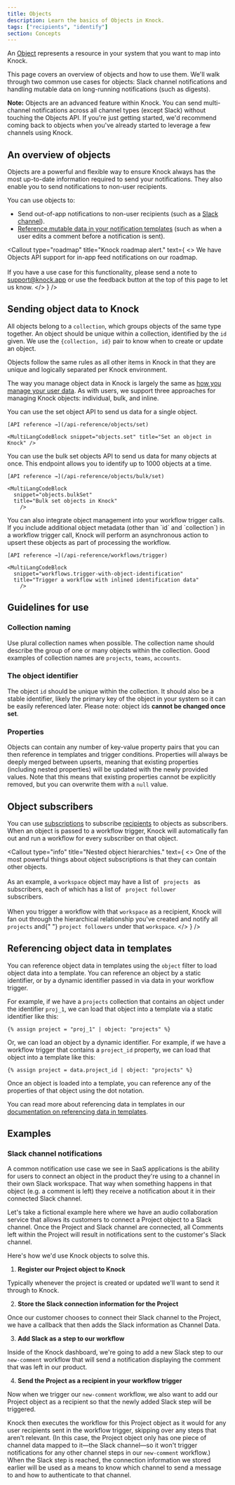 ```yaml
---
title: Objects
description: Learn the basics of Objects in Knock.
tags: ["recipients", "identify"]
section: Concepts
---
```


An [Object](/api-reference/objects) represents a resource in your system that you want to map into Knock.

This page covers an overview of objects and how to use them. We'll walk through two common use cases for objects: Slack channel notifications and handling mutable data on long-running notifications (such as digests).

**Note:** Objects are an advanced feature within Knock. You can send multi-channel notifications across all channel types (except Slack) without touching the Objects API. If you're just getting started, we'd recommend coming back to objects when you've already started to leverage a few channels using Knock.

## An overview of objects

Objects are a powerful and flexible way to ensure Knock always has the most up-to-date information required to send your notifications. They also enable you to send notifications to non-user recipients.

You can use objects to:

- Send out-of-app notifications to non-user recipients (such as a [Slack channel](#slack-channel-notifications)).
- [Reference mutable data in your notification templates](/designing-workflows/template-editor/referencing-data) (such as when a user edits a comment before a notification is sent).

<Callout
  type="roadmap"
  title="Knock roadmap alert."
  text={
    <>
      We have Objects API support for in-app feed notifications on our roadmap.
      <br />
      <br /> If you have a use case for this functionality, please send a note
      to <a href="mailto:support@knock.app">support@knock.app</a> or use the
      feedback button at the top of this page to let us know.
    </>
  }
/>

## Sending object data to Knock

All objects belong to a `collection`, which groups objects of the same type together. An object should be unique within a collection, identified by the `id` given. We use the `{collection, id}` pair to know when to create or update an object.

Objects follow the same rules as all other items in Knock in that they are unique and logically separated per Knock environment.

The way you manage object data in Knock is largely the same as [how you manage your user data](/concepts/users#sending-user-data-to-knock). As with users, we support three approaches for managing Knock objects: individual, bulk, and inline.

<AccordionGroup>
  <Accordion title="Set individual objects">
    You can use the set object API to send us data for a single object.

    [API reference →](/api-reference/objects/set)

    <MultiLangCodeBlock snippet="objects.set" title="Set an object in Knock" />

  </Accordion>

  <Accordion title="Bulk set objects">
    You can use the bulk set objects API to send us data for many objects at once. This endpoint allows you to identify up to 1000 objects at a time.

    [API reference →](/api-reference/objects/bulk/set)

    <MultiLangCodeBlock
      snippet="objects.bulkSet"
      title="Bulk set objects in Knock"
        />

  </Accordion>

  <Accordion title="Set objects inline">
    You can also integrate object management into your workflow trigger calls. If you include additional object metadata (other than `id` and `collection`) in a workflow trigger call, Knock will perform an asynchronous action to upsert these objects as part of processing the workflow.

    [API reference →](/api-reference/workflows/trigger)

    <MultiLangCodeBlock
      snippet="workflows.trigger-with-object-identification"
      title="Trigger a workflow with inlined identification data"
        />

  </Accordion>
</AccordionGroup>

## Guidelines for use

### Collection naming

Use plural collection names when possible. The collection name should describe the group of one or many objects within the collection. Good examples of collection names are `projects`, `teams`, `accounts`.

### The object identifier

The object `id` should be unique within the collection. It should also be a stable identifier, likely the primary key of the object in your system so it can be easily referenced later. Please note: object ids **cannot be changed once set**.

### Properties

Objects can contain any number of key-value property pairs that you can then reference in templates and trigger conditions. Properties will always be deeply merged between upserts, meaning that existing properties (including nested properties) will be updated with the newly provided values. Note that this means that existing properties cannot be explicitly removed, but you can overwrite them with a `null` value.

## Object subscribers

You can use [subscriptions](/concepts/subscriptions) to subscribe [recipients](/concepts/recipients) to objects as subscribers. When an object is passed to a workflow trigger, Knock will automatically fan out and run a workflow for every subscriber on that object.

<Callout
  type="info"
  title="Nested object hierarchies."
  text={
    <>
      One of the most powerful things about object subscriptions is that they
      can contain other objects.
      <br />
      <br />
      As an example, a <code>workspace</code> object may have a list of <code>
        projects
      </code> as subscribers, each of which has a list of <code>
        project follower
      </code> subscribers.
      <br />
      <br />
      When you trigger a workflow with that <code>workspace</code> as a
      recipient, Knock will fan out through the hierarchical relationship you've
      created and notify all <code>projects</code> and{" "}
      <code>project followers</code> under that <code>workspace</code>.
    </>
  }
/>

## Referencing object data in templates

You can reference object data in templates using the `object` filter to load object data into a template. You can reference an object by a static identifier, or by a dynamic identifier passed in via data in your workflow trigger.

For example, if we have a `projects` collection that contains an object under the identifier `proj_1`, we can load that object into a template via a static identifier like this:

```liquid title="Referencing an object by a static identifier"
{% assign project = "proj_1" | object: "projects" %}
```

Or, we can load an object by a dynamic identifier. For example, if we have a workflow trigger that contains a `project_id` property, we can load that object into a template like this:

```liquid title="Referencing an object by a dynamic identifier"
{% assign project = data.project_id | object: "projects" %}
```

Once an object is loaded into a template, you can reference any of the properties of that object using the dot notation.

You can read more about referencing data in templates in our [documentation on referencing data in templates](/designing-workflows/template-editor/referencing-data).

## Examples

### Slack channel notifications

A common notification use case we see in SaaS applications is the ability for users to connect an object in the product they're using to a channel in their own Slack workspace. That way when something happens in that object (e.g. a comment is left) they receive a notification about it in their connected Slack channel.

Let's take a fictional example here where we have an audio collaboration service that allows its customers to connect a Project object to a Slack channel. Once the Project and Slack channel are connected, all Comments left within the Project will result in notifications sent to the customer's Slack channel.

Here's how we'd use Knock objects to solve this.

1. **Register our Project object to Knock**

Typically whenever the project is created or updated we'll want to send it through to Knock.

<MultiLangCodeBlock
  snippet="objects.set"
  title="Send project object to Knock"
/>

2. **Store the Slack connection information for the Project**

Once our customer chooses to connect their Slack channel to the Project, we have a callback that then adds the Slack information as Channel Data.

<MultiLangCodeBlock
  snippet="objects.setChannelData.slack"
  title="Store Slack connection on object"
/>

3. **Add Slack as a step to our workflow**

Inside of the Knock dashboard, we're going to add a new Slack step to our `new-comment` workflow that will send a notification displaying the comment that was left in our product.

4. **Send the Project as a recipient in your workflow trigger**

Now when we trigger our `new-comment` workflow, we also want to add our Project object as a recipient so that the newly added Slack step will be triggered.

<MultiLangCodeBlock
  snippet="workflows.trigger-with-object-as-recipient"
  title="Triggering a workflow with an object as a recipient"
/>

Knock then executes the workflow for this Project object as it would for any user recipients sent in the workflow trigger, skipping over any steps that aren't relevant. (In this case, the Project object only has one piece of channel data mapped to it—the Slack channel—so it won't trigger notifications for any other channel steps in our `new-comment` workflow.) When the Slack step is reached, the connection information we stored earlier will be used as a means to know which channel to send a message to and how to authenticate to that channel.

